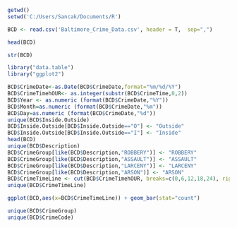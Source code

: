  

```{r}
getwd()
setwd('C:/Users/Sancak/Documents/R')

BCD <- read.csv('Baltimore_Crime_Data.csv', header = T,  sep=",")

head(BCD)
```

```{r}
str(BCD)
```

```{r}
library("data.table")
library("ggplot2")

BCD$CrimeDate<-as.Date(BCD$CrimeDate,format="%m/%d/%Y")
BCD$CrimeTimehOUR<- as.integer(substr(BCD$CrimeTime,0,2))
BCD$Year <- as.numeric (format(BCD$CrimeDate,"%Y"))
BCD$Month=as.numeric (format(BCD$CrimeDate,"%m"))
BCD$Day=as.numeric (format(BCD$CrimeDate,"%d"))
unique(BCD$Inside.Outside)
BCD$Inside.Outside[BCD$Inside.Outside=="O"] <- "Outside"
BCD$Inside.Outside[BCD$Inside.Outside=="I"] <- "Inside"
head(BCD)
unique(BCD$Description)
BCD$CrimeGroup[like(BCD$Description,"ROBBERY")] <- "ROBBERY"
BCD$CrimeGroup[like(BCD$Description,"ASSAULT")] <- "ASSAULT"
BCD$CrimeGroup[like(BCD$Description,"LARCENY")] <- "LARCENY"
BCD$CrimeGroup[like(BCD$Description,"ARSON")] <- "ARSON"
BCD$CrimeTimeLine <- cut(BCD$CrimeTimehOUR, breaks=c(0,6,12,18,24), right=TRUE)
unique(BCD$CrimeTimeLine)

ggplot(BCD,aes(x=BCD$CrimeTimeLine)) + geom_bar(stat="count") 

unique(BCD$CrimeGroup)
unique(BCD$CrimeCode)

```

